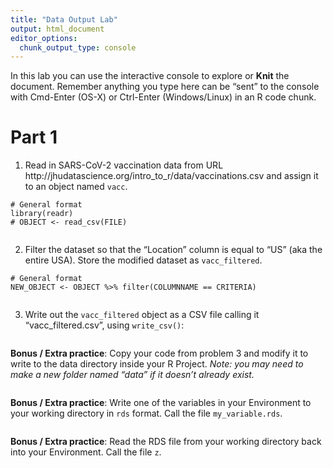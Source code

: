 ```yaml
---
title: "Data Output Lab"
output: html_document
editor_options: 
  chunk_output_type: console
---
```


In this lab you can use the interactive console to explore or **Knit** the document. 
Remember anything you type here can be "sent" to the console with Cmd-Enter (OS-X) or Ctrl-Enter (Windows/Linux) in an R code chunk.


# Part 1

1.  Read in SARS-CoV-2 vaccination data from URL 
http://jhudatascience.org/intro_to_r/data/vaccinations.csv
and assign it to an object named `vacc`. 
```
# General format
library(readr)
# OBJECT <- read_csv(FILE)
```
```r

```


2. Filter the dataset so that the "Location" column is equal to "US" (aka the entire USA). Store the modified dataset as `vacc_filtered`.
```
# General format
NEW_OBJECT <- OBJECT %>% filter(COLUMNNAME == CRITERIA)
```
```r

```


3. Write out the `vacc_filtered` object as a CSV file calling it "vacc_filtered.csv", using `write_csv()`:
```r

```


**Bonus / Extra practice**: Copy your code from problem 3 and modify it to write to the data directory inside your R Project. *Note: you may need to make a new folder named "data" if it doesn't already exist.*
```r

```


**Bonus / Extra practice**: Write one of the variables in your Environment to your working directory in `rds` format. Call the file `my_variable.rds`.
```r

```


**Bonus / Extra practice**: Read the RDS file from your working directory back into your Environment. Call the file `z`.
```r

```
